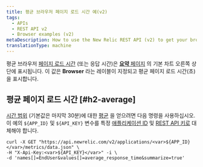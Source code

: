 ```yaml
---
title: 평균 브라우저 페이지 로드 시간 예(v2)
tags:
  - APIs
  - REST API v2
  - Browser examples (v2)
metaDescription: How to use the New Relic REST API (v2) to get your browser average page load time.
translationType: machine
---
```


평균 브라우저 [페이지 로드 시간](/docs/browser/new-relic-browser/page-load-timing-resources/page-load-timing-process) (또는 응답 시간)은 [**요약** 페이지](/docs/browser/new-relic-browser/getting-started/browser-overview-website-performance-glance#viewing) 의 기본 차트 오른쪽 상단에 표시됩니다. 이 값은 **Browser** 라는 레이블이 지정되고 평균 페이지 로드 시간(초)을 표시합니다.

## 평균 페이지 로드 시간 [#h2-average]

[시간 범위](/docs/apm/apis/requirements/specifying-time-range-api-v2) (기본값은 마지막 30분)에 대한 [평균](/docs/apm/apis/requirements/calculating-average-metric-values-summarize) 을 얻으려면 다음 명령을 사용하십시오. 이 예의 `${APP_ID}` 및 `${API_KEY}` 변수를 특정 [애플리케이션 ID](/docs/apm/apis/requirements/identification-code) 및 [REST API 키로](/docs/apis/rest-api-v2/requirements/rest-api-key#viewing) 대체해야 합니다.

```
curl -X GET "https://api.newrelic.com/v2/applications/<var>${APP_ID}</var>/metrics/data.json" \ 
-H "X-Api-Key:<var>${API_KEY}</var>" -i \ 
-d 'names[]=EndUser&values[]=average_response_time&summarize=true'
```